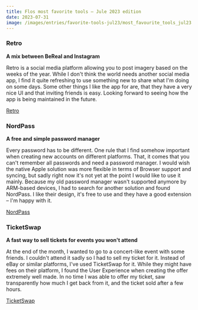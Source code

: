 ```yaml
---
title: Flos most favorite tools – Jule 2023 edition
date: 2023-07-31
image: /images/entries/favorite-tools-jul23/most_favourite_tools_jul23.webp
---
```


### Retro

**A mix between BeReal and Instagram**

Retro is a social media platform allowing you to post imagery based on the weeks of the year. While I don't think the world needs another social media app, I find it quite refreshing to use something new to share what I'm doing on some days. Some other things I like the app for are, that they have a very nice UI and that inviting friends is easy. Looking forward to seeing how the app is being maintained in the future.

[Retro](https://www.retro.app/)

### NordPass

**A free and simple password manager**

Every password has to be different. One rule that I find somehow important when creating new accounts on different platforms. That, it comes that you can't remember all passwords and need a password manager. I would wish the native Apple solution was more flexible in terms of Browser support and syncing, but sadly right now it's not yet at the point I would like to use it mainly. Because my old password manager wasn't supported anymore by ARM-based devices, I had to search for another solution and found NordPass. I like their design, it's free to use and they have a good extension – I'm happy with it.

[NordPass](https://nordpass.com/)

### TicketSwap

**A fast way to sell tickets for events you won't attend**

At the end of the month, I wanted to go to a concert-like event with some friends. I couldn't attend it sadly so I had to sell my ticket for it. Instead of eBay or similar platforms, I've used TicketSwap for it. While they might have fees on their platform, I found the User Experience when creating the offer extremely well made. In no time I was able to offer my ticket, saw transparently how much I get back from it, and the ticket sold after a few hours.

[TicketSwap](https://www.ticketswap.com/)
